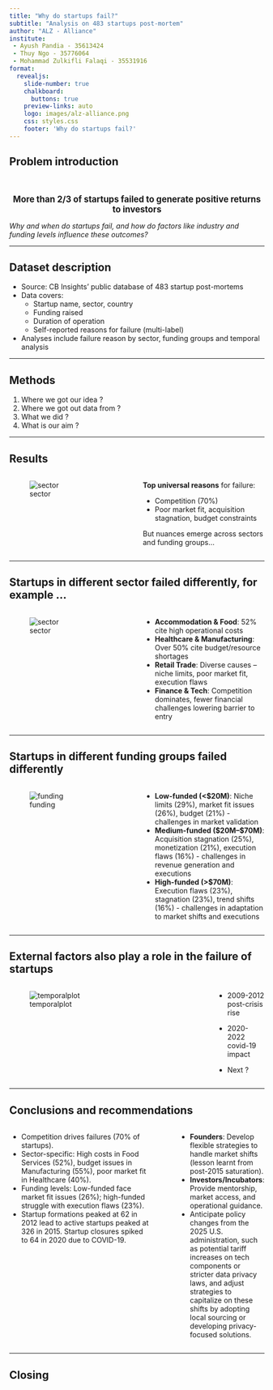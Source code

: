 ```yaml
---
title: "Why do startups fail?"
subtitle: "Analysis on 483 startups post-mortem"
author: "ALZ - Alliance"
institute: 
 - Ayush Pandia - 35613424
 - Thuy Ngo - 35776064
 - Mohammad Zulkifli Falaqi - 35531916
format:
  revealjs: 
    slide-number: true
    chalkboard: 
      buttons: true
    preview-links: auto
    logo: images/alz-alliance.png
    css: styles.css
    footer: 'Why do startups fail?'
---
```

## Problem introduction

<br></br>
<div style="text-align: center; font-size: 1.2em; font-weight: bold">**More than 2/3 of startups failed** to generate positive returns to investors</div>  


*Why and when do startups fail, and how do factors like industry and funding levels influence these outcomes?*

---

## Dataset description
- Source: CB Insights’ public database of 483 startup post-mortems
- Data covers:
  - Startup name, sector, country
  - Funding raised
  - Duration of operation
  - Self-reported reasons for failure (multi-label)
- Analyses include failure reason by sector, funding groups and temporal analysis

---

## Methods

1. Where we got our idea ?
2. Where we got out data from ?
3. What we did ?
4. What is our aim ?

---

## Results {.smaller}

::: columns
::: {.column width="45%"}
![sector](images/overall-reason.png)
:::

::: {.column width="3%"}
:::

::: {.column width="52%"}
**Top universal reasons** for failure:

  - Competition (70%)
  - Poor market fit, acquisition stagnation, budget constraints

But nuances emerge across sectors and funding groups...
:::
:::

---

## Startups in different sector failed differently, for example ... {.smaller}

::: columns
::: {.column width="45%"}
![sector](images/sector-reason.png)
:::

::: {.column width="3%"}
:::

::: {.column width="52%"}
- **Accommodation & Food**: 52% cite high operational costs
- **Healthcare & Manufacturing**: Over 50% cite budget/resource shortages
- **Retail Trade**: Diverse causes – niche limits, poor market fit, execution flaws
- **Finance & Tech**: Competition dominates, fewer financial challenges lowering barrier to entry
:::
:::

---

## Startups in different funding groups failed differently {.smaller}

::: columns
::: {.column width="45%"}
![funding](images/funding-reason.png)
:::

::: {.column width="3%"}
:::

::: {.column width="52%"}
- **Low-funded (<$20M)**: Niche limits (29%), market fit issues (26%), budget (21%) - challenges in market validation
- **Medium-funded ($20M–$70M)**: Acquisition stagnation (25%), monetization (21%), execution flaws (16%) - challenges in revenue generation and executions
- **High-funded (>$70M)**: Execution flaws (23%), stagnation (23%), trend shifts (16%) - challenges in adaptation to market shifts and executions
:::
:::

---

## External factors also play a role in the failure of startups {.smaller}

::: columns
::: {.column width="76%"}
![temporalplot](images/fig-temporalplot.png)
:::

::: {.column width="3%"}
:::

::: {.column width="21%"}
- 2009-2012 
post-crisis rise

- 2020-2022 
covid-19 impact

- Next ?
:::
:::
---

## Conclusions and recommendations {.smaller}

::: columns
::: {.column width="60%"}
- Competition drives failures (70% of startups).
-	Sector-specific: High costs in Food Services (52%), budget issues in Manufacturing (55%), poor market fit in Healthcare (40%).
-	Funding levels: Low-funded face market fit issues (26%); high-funded struggle with execution flaws (23%).
- Startup formations peaked at 62 in 2012 lead to active startups peaked at 326 in 2015. Startup closures spiked to 64 in 2020 due to COVID-19.
:::

::: {.column width="3%"}
:::

::: {.column width="37%"}
::: {.callout-tip title="Recommendation"}

- **Founders**: Develop flexible strategies to handle market shifts (lesson learnt from post-2015 saturation).
- **Investors/Incubators**: Provide mentorship, market access, and operational guidance.
- Anticipate policy changes from the 2025 U.S. administration, such as potential tariff increases on tech components or stricter data privacy laws, and adjust strategies to capitalize on these shifts by adopting local sourcing or developing privacy-focused solutions.
:::
:::
:::

---
## Closing {background="#43464B" background-image="images/closing.jpg"}

